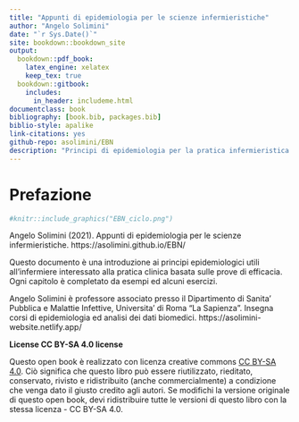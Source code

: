 ```yaml
--- 
title: "Appunti di epidemiologia per le scienze infermieristiche"
author: "Angelo Solimini"
date: "`r Sys.Date()`"
site: bookdown::bookdown_site
output: 
  bookdown::pdf_book:
    latex_engine: xelatex
    keep_tex: true
  bookdown::gitbook:
    includes:
      in_header: includeme.html
documentclass: book
bibliography: [book.bib, packages.bib]
biblio-style: apalike
link-citations: yes
github-repo: asolimini/EBN
description: "Principi di epidemiologia per la pratica infermieristica basata sulle prove di efficacia"
---
```


# Prefazione {-}

```r
#knitr::include_graphics("EBN_ciclo.png")
```

Angelo Solimini (2021). Appunti di epidemiologia per le scienze infermieristiche. https://asolimini.github.io/EBN/

Questo documento è una introduzione ai principi epidemiologici utili all'infermiere interessato alla pratica clinica basata sulle prove di efficacia. Ogni capitolo è completato da esempi ed alcuni esercizi. 

Angelo Solimini è professore associato presso il Dipartimento di Sanita’ Pubblica e Malattie Infettive, Universita’ di Roma “La Sapienza”. Insegna corsi di epidemiologia ed analisi dei dati biomedici.  https://asolimini-website.netlify.app/

**License CC BY-SA 4.0 license**

Questo open book è realizzato con licenza creative commons [CC BY-SA 4.0](https://creativecommons.org/licenses/by-sa/4.0/). Ciò significa che questo libro può essere riutilizzato, rieditato, conservato, rivisto e ridistribuito (anche commercialmente) a condizione che venga dato il giusto credito agli autori. Se modifichi la versione originale di questo open book, devi ridistribuire tutte le versioni di questo libro con la stessa licenza - CC BY-SA 4.0.

